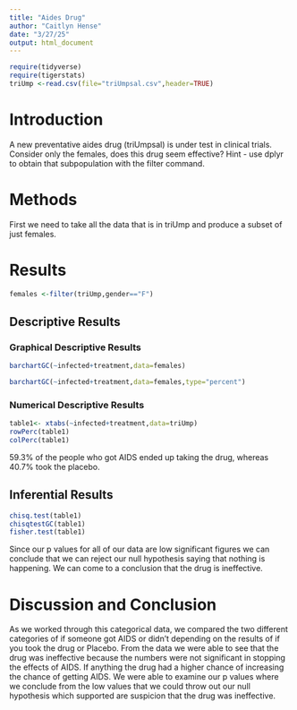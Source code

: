 ```yaml
---
title: "Aides Drug"
author: "Caitlyn Hense"
date: "3/27/25"
output: html_document
---
```


```r
require(tidyverse)
require(tigerstats)
triUmp <-read.csv(file="triUmpsal.csv",header=TRUE)
```

# Introduction

<!--In this section you explain what you are trying to show.  Where did the data come from?  What is the research or other question you are trying to answer?.  If you skimp in this section expect to be marked down in your grade. Paint a picture of the project a couple of paragraphs is expected!-->

A new  preventative aides drug (triUmpsal) is under test in clinical trials. Consider only the females, does this drug seem effective?  Hint - use dplyr to obtain that subpopulation with the filter command.

# Methods

<!--Decide on your methods:  use "variable analysis" or other appropriate descriptors.  Make sure to choose at least one graphical method and at least one numerical method. Discuss what data manipulations may be needed for example subsetting or other binning procedures and what sort of graphical displays and inferential tools will be used!-->

First we need to take all the data that is in triUmp and produce a subset of just females.

# Results
```r
females <-filter(triUmp,gender=="F")
```

<!--Divide this section into two sub-sections:  One for your descriptive  results and one for your inferential results.!-->

## Descriptive Results



### Graphical Descriptive Results

<!--Graphical results here.  Make sure to show your code.  Provide appropriate labels for axes, giving units if possible, and provide a good title for the graph, too.  Use the graphical results to describe the patterns if any that exist in the data as focused toward the research question. Bottom line is to explain the features of the graph that are relevant to conforming or departing to what is expected by your null hypothesis !-->

```r
barchartGC(~infected+treatment,data=females)
```

```r
barchartGC(~infected+treatment,data=females,type="percent")
```


### Numerical Descriptive Results

```r
table1<- xtabs(~infected+treatment,data=triUmp)
rowPerc(table1)
colPerc(table1)
```

59.3% of the people who got AIDS ended up taking the drug, whereas 40.7% took the placebo.

<!--Numerical results go here. Use the numerical results to describe the patterns if any that exist in the data as focused toward the research question!-->

## Inferential Results

```r
chisq.test(table1)
chisqtestGC(table1)
fisher.test(table1)
```

Since our p values for all of our data are low significant figures we can conclude that we can reject our null hypothesis saying that nothing is happening. We can come to a conclusion that the drug is ineffective.

<!--State hypothesis clearly.  Make sure your discussion of the inferential test covers all the aspects that the test output produces, such as test statistic, p-value etc.  Make a decision about the null hypothesis, explain the assumptions on which the selected test/procedure was based, and why the chosen procedure satisfys the assumptions and is appropriate to answer the research question!-->


# Discussion and Conclusion

As we worked through this categorical data, we compared the two different categories of if someone got AIDS or didn't depending on the results of if you took the drug or Placebo. From the data we were able to see that the drug was ineffective because the numbers were not significant in stopping the effects of AIDS. If anything the drug had a higher chance of increasing the chance of getting AIDS. We were able to examine our p values where we conclude from the low values that we could throw out our null hypothesis which supported are suspicion that the drug was ineffective.

<!--Discussion and conclusion here.  If you found a relationship be sure to consider whether the relationship occurs because one of the variavbles causes the other, or whether they perhasps are related for some other reason.  Watch the chapter 6 videos from the GeorgeTown videos collection.!-->
